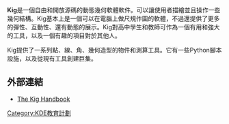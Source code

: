 {{NoteTA|G1=IT|G2=FL}}
{{Infobox_Software
|name = Kig
|logo = Kig icon.svg
|screenshot = Kig-screenshot.png
|screenshot size = 250px
|caption = 
|developer =
|operating_system = [[Unix-like|Unix-like]]
|genre = 動態幾何軟體 
|license = [[GNU通用公共许可证|GNU通用公共许可证]] 
|website = {{URL|https://www.kde.org/applications/education/kig}}
}}

'''Kig'''是一個自由和開放源碼的動態幾何軟體軟件。可以讓使用者描繪並且操作一些幾何結構。Kig基本上是一個可以在電腦上做尺規作圖的軟體，不過還提供了更多的彈性、互動性、還有動態的展示。Kig對高中學生和教師可作為一個有用和強大的工具，以及一個有趣的項目對於其他人。

Kig提供了一系列點、線、角、幾何造型的物件和測算工具。它有一些Python腳本設施，以及從現有工具創建巨集。

== 外部連結 ==
* [http://docs.kde.org/stable/en/kdeedu/kig/index.html The Kig Handbook] {{Wayback|url=http://docs.kde.org/stable/en/kdeedu/kig/index.html |date=20140902041105 }}

{{Portal
|1=几何学
|2=自由軟體
}}

{{KDE}}
[[Category:KDE教育計劃|Category:KDE教育計劃]]